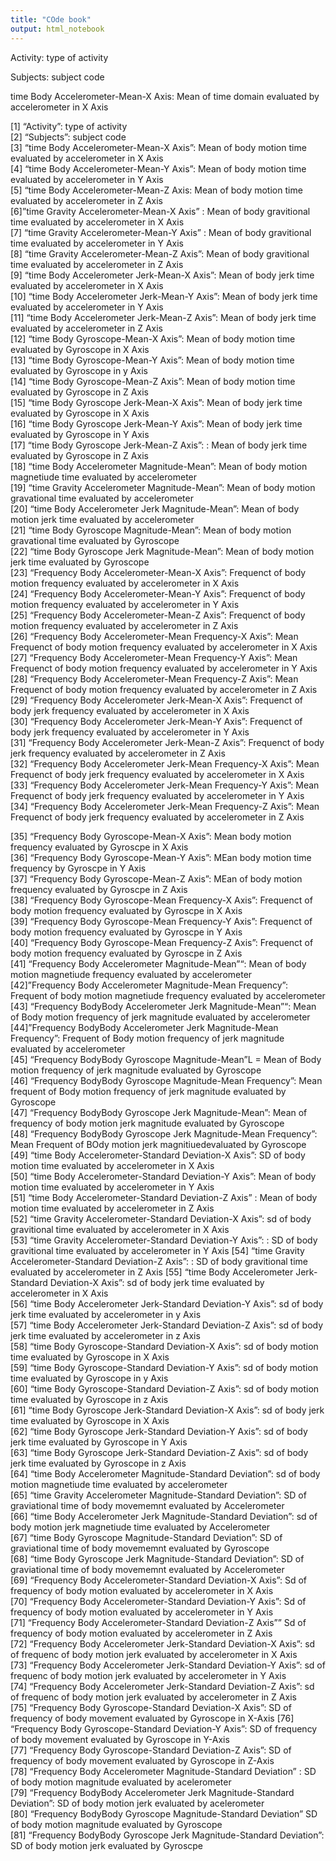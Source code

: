 ---
title: "COde book"
output: html_notebook
---

Activity: type of activity

Subjects: subject code

time Body Accelerometer-Mean-X Axis: Mean of time domain evaluated by accelerometer in X Axis

 [1] "Activity": type of activity                                                          
 [2] "Subjects": subject code                                                          
 [3] "time Body Accelerometer-Mean-X Axis": Mean of body motion time  evaluated by accelerometer in X Axis                             
 [4] "time Body Accelerometer-Mean-Y Axis": Mean of body motion time evaluated by accelerometer in Y Axis                               
 [5] "time Body Accelerometer-Mean-Z Axis: Mean of body motion time evaluated by accelerometer in Z Axis                              
 [6] "time Gravity Accelerometer-Mean-X Axis" : Mean of body gravitional time  evaluated by accelerometer in X Axis                            
 [7] "time Gravity Accelerometer-Mean-Y Axis" : Mean of body gravitional time  evaluated by accelerometer in Y Axis                           
 [8] "time Gravity Accelerometer-Mean-Z Axis": Mean of body gravitional time  evaluated by accelerometer in Z Axis                            
 [9] "time Body Accelerometer Jerk-Mean-X Axis": Mean of body jerk time  evaluated by accelerometer in X Axis                          
[10] "time Body Accelerometer Jerk-Mean-Y Axis": Mean of body jerk time  evaluated by accelerometer in Y Axis                          
[11] "time Body Accelerometer Jerk-Mean-Z Axis": Mean of body jerk time  evaluated by accelerometer in Z Axis                          
[12] "time Body Gyroscope-Mean-X Axis": Mean of body motion time  evaluated by Gyroscope in X Axis                                          
[13] "time Body Gyroscope-Mean-Y Axis": Mean of body motion time  evaluated by Gyroscope in y Axis                                         
[14] "time Body Gyroscope-Mean-Z Axis": Mean of body motion time  evaluated by Gyroscope in Z Axis                                         
[15] "time Body Gyroscope Jerk-Mean-X Axis": Mean of body jerk time  evaluated by Gyroscope in X Axis                              
[16] "time Body Gyroscope Jerk-Mean-Y Axis": Mean of body jerk time  evaluated by Gyroscope in Y Axis                              
[17] "time Body Gyroscope Jerk-Mean-Z Axis": : Mean of body jerk time  evaluated by Gyroscope in Z Axis                              
[18] "time Body Accelerometer Magnitude-Mean": Mean of body motion magnetiude time  evaluated by accelerometer                            
[19] "time Gravity Accelerometer Magnitude-Mean": Mean of body motion gravational time  evaluated by accelerometer                         
[20] "time Body Accelerometer Jerk Magnitude-Mean": Mean of body motion jerk time  evaluated by accelerometer                       
[21] "time Body Gyroscope Magnitude-Mean": Mean of body motion gravational time  evaluated by Gyroscope                                
[22] "time Body Gyroscope Jerk Magnitude-Mean": Mean of body motion jerk time  evaluated by Gyroscope                           
[23] "Frequency Body Accelerometer-Mean-X Axis":  Frequenct of body motion frequency  evaluated by accelerometer in X Axis                          
[24] "Frequency Body Accelerometer-Mean-Y Axis":  Frequenct of body motion frequency  evaluated by accelerometer in Y Axis                          
[25] "Frequency Body Accelerometer-Mean-Z Axis":  Frequenct of body motion frequency  evaluated by accelerometer in Z Axis                          
[26] "Frequency Body Accelerometer-Mean Frequency-X Axis": Mean Frequenct of body motion frequency  evaluated by accelerometer in X Axis                
[27] "Frequency Body Accelerometer-Mean Frequency-Y Axis": Mean Frequenct of body motion frequency  evaluated by accelerometer in Y Axis                
[28] "Frequency Body Accelerometer-Mean Frequency-Z Axis": Mean Frequenct of body motion frequency  evaluated by accelerometer in Z Axis                
[29] "Frequency Body Accelerometer Jerk-Mean-X Axis": Frequenct of body jerk frequency   evaluated by accelerometer in X Axis                     
[30] "Frequency Body Accelerometer Jerk-Mean-Y Axis": Frequenct of body jerk frequency  evaluated by accelerometer in Y Axis                     
[31] "Frequency Body Accelerometer Jerk-Mean-Z Axis": Frequenct of body jerk frequency  evaluated by accelerometer in Z Axis                     
[32] "Frequency Body Accelerometer Jerk-Mean Frequency-X Axis": Mean Frequenct of body jerk frequency  evaluated by accelerometer in X Axis           
[33] "Frequency Body Accelerometer Jerk-Mean Frequency-Y Axis": Mean Frequenct of body jerk frequency evaluated by accelerometer in Y Axis          
[34] "Frequency Body Accelerometer Jerk-Mean Frequency-Z Axis": Mean Frequenct of body jerk frequency  evaluated by accelerometer in Z Axis

[35] "Frequency Body Gyroscope-Mean-X Axis": Mean  body motion frequency  evaluated by Gyroscpe in X Axis                              
[36] "Frequency Body Gyroscope-Mean-Y Axis": MEan body motion time  frequency by Gyroscpe in Y Axis                               
[37] "Frequency Body Gyroscope-Mean-Z Axis": MEan  of body motion frequency  evaluated by Gyroscpe in Z Axis                               
[38] "Frequency Body Gyroscope-Mean Frequency-X Axis": Frequenct of body motion frequency  evaluated by Gyroscpe in X Axis                    
[39] "Frequency Body Gyroscope-Mean Frequency-Y Axis": Frequenct of body motion frequency  evaluated by Gyroscpe in Y Axis                    
[40] "Frequency Body Gyroscope-Mean Frequency-Z Axis": Frequenct of body motion frequency  evaluated by Gyroscpe in Z Axis                   
[41] "Frequency Body Accelerometer Magnitude-Mean"": Mean of body motion magnetiude frequency  evaluated by accelerometer                        
[42] "Frequency Body Accelerometer Magnitude-Mean Frequency": Frequent of body motion magnetiude frequency  evaluated by accelerometer                                    
[43] "Frequency BodyBody Accelerometer Jerk Magnitude-Mean"": Mean of Body motion frequency of jerk magnitude evaluated by accelerometer              
[44] "Frequency BodyBody Accelerometer Jerk Magnitude-Mean Frequency": Frequent of Body motion frequency of jerk magnitude evaluated by accelerometer                
[45] "Frequency BodyBody Gyroscope Magnitude-Mean"L = Mean of Body motion frequency of jerk magnitude evaluated by Gyroscope                                     
[46] "Frequency BodyBody Gyroscope Magnitude-Mean Frequency": Mean frequent of Body motion frequency of jerk magnitude evaluated by Gyroscope                           
[47] "Frequency BodyBody Gyroscope Jerk Magnitude-Mean": Mean of frequency of body motion jerk magnitude evaluated by Gyroscope                  
[48] "Frequency BodyBody Gyroscope Jerk Magnitude-Mean Frequency": Mean Frequent of BOdy motion jerk magnitiuedevaluated by Gyroscope       
[49] "time Body Accelerometer-Standard Deviation-X Axis":  SD of body motion time  evaluated by accelerometer in X Axis                
[50] "time Body Accelerometer-Standard Deviation-Y Axis": Mean of body motion time  evaluated by accelerometer in Y Axis                
[51] "time Body Accelerometer-Standard Deviation-Z Axis" : Mean of body motion time  evaluated by accelerometer in Z Axis                
[52] "time Gravity Accelerometer-Standard Deviation-X Axis": sd of body gravitional time  evaluated by accelerometer in X Axis              
[53] "time Gravity Accelerometer-Standard Deviation-Y Axis": : SD of body gravitional time  evaluated by accelerometer in Y Axis
[54] "time Gravity Accelerometer-Standard Deviation-Z Axis": : SD of body gravitional time  evaluated by accelerometer in Z Axis 
[55] "time Body Accelerometer Jerk-Standard Deviation-X Axis": sd of body jerk time  evaluated by accelerometer in X Axis            
[56] "time Body Accelerometer Jerk-Standard Deviation-Y Axis": sd of body jerk time  evaluated by accelerometer in y Axis            
[57] "time Body Accelerometer Jerk-Standard Deviation-Z Axis": sd of body jerk time  evaluated by accelerometer in z Axis            
[58] "time Body Gyroscope-Standard Deviation-X Axis": sd of body motion time  evaluated by Gyroscope in X Axis                     
[59] "time Body Gyroscope-Standard Deviation-Y Axis": sd of body motion time  evaluated by Gyroscope in y Axis                     
[60] "time Body Gyroscope-Standard Deviation-Z Axis": sd of body motion time  evaluated by Gyroscope in z Axis                     
[61] "time Body Gyroscope Jerk-Standard Deviation-X Axis": sd of body jerk time  evaluated by Gyroscope in X Axis                
[62] "time Body Gyroscope Jerk-Standard Deviation-Y Axis": sd of body jerk time  evaluated by Gyroscope in Y Axis                
[63] "time Body Gyroscope Jerk-Standard Deviation-Z Axis": sd of body jerk time  evaluated by Gyroscope in z Axis                
[64] "time Body Accelerometer Magnitude-Standard Deviation": sd of body motion magnetiude time  evaluated by accelerometer              
[65] "time Gravity Accelerometer Magnitude-Standard Deviation": SD of graviational time of body movememnt evaluated by Accelerometer           
[66] "time Body Accelerometer Jerk Magnitude-Standard Deviation": sd of body motion jerk magnetiude time  evaluated by Accelerometer         
[67] "time Body Gyroscope Magnitude-Standard Deviation": SD of graviational time of body movememnt evaluated by Gyroscope                  
[68] "time Body Gyroscope Jerk Magnitude-Standard Deviation": SD of graviational time of body movememnt evaluated by Accelerometer             
[69] "Frequency Body Accelerometer-Standard Deviation-X Axis": Sd of frequency of body motion evaluated by accelerometer in X Axis            
[70] "Frequency Body Accelerometer-Standard Deviation-Y Axis": Sd of frequency of body motion evaluated by accelerometer in Y Axis            
[71] "Frequency Body Accelerometer-Standard Deviation-Z Axis"" Sd of frequency of body motion evaluated by accelerometer in Z Axis                        
[72] "Frequency Body Accelerometer Jerk-Standard Deviation-X Axis": sd of frequenc of body motion jerk evaluated by accelerometer in X Axis       
[73] "Frequency Body Accelerometer Jerk-Standard Deviation-Y Axis": sd of frequenc of body motion jerk evaluated by accelerometer in Y Axis              
[74] "Frequency Body Accelerometer Jerk-Standard Deviation-Z Axis": sd of frequenc of body motion jerk evaluated by accelerometer in Z Axis              
[75] "Frequency Body Gyroscope-Standard Deviation-X Axis": SD of frequency of body movement evaluated by Gyroscope in X-Axis
[76] "Frequency Body Gyroscope-Standard Deviation-Y Axis": SD of frequency of body movement evaluated by Gyroscope in Y-Axis                
[77] "Frequency Body Gyroscope-Standard Deviation-Z Axis": SD of frequency of body movement evaluated by Gyroscope in Z-Axis                
[78] "Frequency Body Accelerometer Magnitude-Standard Deviation" : SD of body motion magnitude evaluated by acelerometer        
[79] "Frequency BodyBody Accelerometer Jerk Magnitude-Standard Deviation": SD of body motion jerk evaluated by acelerometer        
[80] "Frequency BodyBody Gyroscope Magnitude-Standard Deviation" SD of body motion magnitude evaluated by Gyroscope                 
[81] "Frequency BodyBody Gyroscope Jerk Magnitude-Standard Deviation": SD of body motion jerk evaluated by Gyroscpe        
